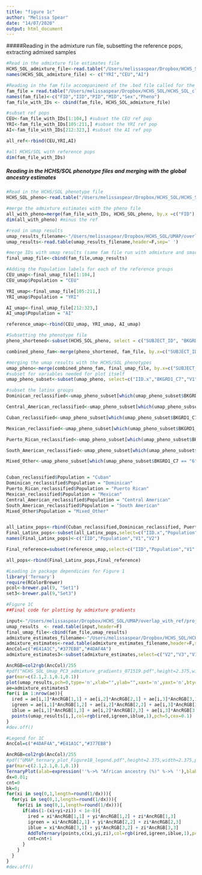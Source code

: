 ```yaml
---
title: "figure 1c"
author: "Melissa Spear"
date: "14/07/2020"
output: html_document
---
```


#####Reading in the admixture run file, subsetting the reference pops, extracting admixed samples 
```r
#Read in the admixture file estimates file 
HCHS_SOL_admixture_file<-read.table("/Users/melissaspear/Dropbox/HCHS_SOL/HCHS_SOL_clean_set_with_Reich_NAM_CEU_YRI_hg19_FINAL_030718_forwardstrand_PRUNED.3.Q", header =F, sep = ' ')
names(HCHS_SOL_admixture_file) <- c("YRI","CEU","AI")

#Reading in the fam file accompaniment of the .bed file called for the admixture run 
fam_file = read.table("/Users/melissaspear/Dropbox/HCHS_SOL/HCHS_SOL_clean_set_with_Reich_NAM_CEU_YRI_hg19_FINAL_030718_forwardstrand_PRUNED.fam", header=F, sep = ' ')
names(fam_file)<-c("FID","IID","PID","MID","Sex","Pheno")
fam_file_with_IDs <- cbind(fam_file, HCHS_SOL_admixture_file)

#subset ref pops
CEU<-fam_file_with_IDs[1:104,] #subset the CEU ref pop
YRI<-fam_file_with_IDs[105:211,] #subset the YRI ref pop
AI<-fam_file_with_IDs[212:323,] #subset the AI ref pop 

all_ref<-rbind(CEU,YRI,AI)

#all HCHS/SOL with reference pops 
dim(fam_file_with_IDs)
```

##### Reading in the HCHS/SOL phenotype files and merging with the global ancestry estimates 
```r
#Read in the HCHS/SOL phenotype file 
HCHS_SOL_pheno<-read.table("/Users/melissaspear/Dropbox/HCHS_SOL/HCHS_SOL_allphenotypes_ALL_samples_new_birthyear.txt", header= T, sep = '\t')

#merge the admixture estimates with the pheno file 
all_with_pheno=merge(fam_file_with_IDs, HCHS_SOL_pheno, by.x =c("FID"), by.y=c("SUBJECT_ID"))
dim(all_with_pheno) #minus the ref
```



```r
#read in umap results 
umap_results_filename<-"/Users/melissaspear/Dropbox/HCHS_SOL/UMAP/overlap_with_ref/projections/HCHS_SOL_clean_set_with_Reich_NAM_CEU_YRI_hg19_FINAL_030718_forwardstrand_PRUNED_UMAP_PC3_NC2_NN15_MD0.5_201944194827.txt"
umap_results<-read.table(umap_results_filename,header=F,sep=' ')

#merge IDs with umap results (same fam file run with admixture and smartpca thus why not reading in again) 
final_umap_file<-cbind(fam_file,umap_results)

#Adding the Population labels for each of the reference groups 
CEU_umap<-final_umap_file[1:104,]
CEU_umap$Population = "CEU" 

YRI_umap<-final_umap_file[105:211,]
YRI_umap$Population = "YRI"

AI_umap<-final_umap_file[212:323,]
AI_umap$Population = "AI"

reference_umap<-rbind(CEU_umap, YRI_umap, AI_umap)

#Subsetting the phenotype file
pheno_shortened<-subset(HCHS_SOL_pheno, select = c("SUBJECT_ID", "BKGRD1_C7"))

combined_pheno_fam<-merge(pheno_shortened, fam_file, by.x=c("SUBJECT_ID"), by.y =c("FID"))

#merging the umap results with the HCHS/SOL phenotypes 
umap_pheno<-merge(combined_pheno_fam, final_umap_file, by.x=c("SUBJECT_ID"), by.y =c("FID"))
#subset for variables needed for plot itself 
umap_pheno_subset<-subset(umap_pheno, select=c("IID.x","BKGRD1_C7","V1","V2"))
```


```r
#subset the latinx groups 
Dominican_reclassified<-umap_pheno_subset[which(umap_pheno_subset$BKGRD1_C7 == "0"),]

Central_American_reclassified<-umap_pheno_subset[which(umap_pheno_subset$BKGRD1_C7 == "1"),]

Cuban_reclassified<-umap_pheno_subset[which(umap_pheno_subset$BKGRD1_C7 == "2"),]

Mexican_reclassified<-umap_pheno_subset[which(umap_pheno_subset$BKGRD1_C7 == "3"),]

Puerto_Rican_reclassified<-umap_pheno_subset[which(umap_pheno_subset$BKGRD1_C7 == "4"),]

South_American_reclassified<-umap_pheno_subset[which(umap_pheno_subset$BKGRD1_C7 == "5"),]

Mixed_Other<-umap_pheno_subset[which(umap_pheno_subset$BKGRD1_C7 == "6"),]


Cuban_reclassified$Population = "Cuban"
Dominican_reclassified$Population = "Dominican"
Puerto_Rican_reclassified$Population = "Puerto Rican"
Mexican_reclassified$Population = "Mexican"
Central_American_reclassified$Population = "Central American"
South_American_reclassified$Population = "South American"
Mixed_Other$Population = "Mixed_Other"


all_Latinx_pops<-rbind(Cuban_reclassified,Dominican_reclassified, Puerto_Rican_reclassified, Mexican_reclassified, Central_American_reclassified, South_American_reclassified, Mixed_Other)
Final_Latinx_pops<-subset(all_Latinx_pops,select=c("IID.x","Population","V1","V2"))
names(Final_Latinx_pops)<-c("IID","Population","V1","V2")

Final_reference=subset(reference_umap,select=c("IID","Population","V1","V2"))  

all_pops<-rbind(Final_Latinx_pops,Final_reference)  
```


```r
#Loading in package dependicies for Figure 1
library('Ternary') 
require(RColorBrewer)
pcol<-brewer.pal(9, "Set1")
set3<-brewer.pal(9,"Set3")
```


```r
#Figure 1C 
##Final code for plotting by admixture gradients 

input<-"/Users/melissaspear/Dropbox/HCHS_SOL/UMAP/overlap_with_ref/projections/HCHS_SOL_clean_set_with_Reich_NAM_CEU_YRI_hg19_FINAL_030718_forwardstrand_PRUNED_UMAP_PC3_NC2_NN15_MD0.5_201944194827.txt"
umap_results  <- read.table(input,header=F)
final_umap_file<-cbind(fam_file,umap_results)
admixture_estimates_filename<-"/Users/melissaspear/Dropbox/HCHS_SOL/HCHS_SOL_clean_set_with_Reich_NAM_CEU_YRI_hg19_FINAL_030718_forwardstrand_PRUNED.3.Q"
admixture_estimates<-read.table(admixture_estimates_filename,header=F,sep=" ")
AncCol=c("#E41A1C","#377EB8","#4DAF4A")
admixture_estimates3<-subset(admixture_estimates,select=c("V2","V3","V1"))

AncRGB=col2rgb(AncCol)/255
#pdf("HCHS_SOL_Umap_PC3_admixture_gradients_071519.pdf",height=2.375,width=2.375,pointsize=5)
par(mar=c(2.1,2.1,0.1,0.1))  
plot(umap_results,pch=0,type='n',xlab="",ylab="",xaxt='n',yaxt='n',bty='n')
ae=admixture_estimates3
for(i in 1:nrow(ae)){
  ired = ae[i,1]*AncRGB[1,1] + ae[i,2]*AncRGB[2,1] + ae[i,3]*AncRGB[3,1]
  igreen = ae[i,1]*AncRGB[1,2] + ae[i,2]*AncRGB[2,2] + ae[i,3]*AncRGB[3,2]
  iblue = ae[i,1]*AncRGB[1,3] + ae[i,2]*AncRGB[2,3] + ae[i,3]*AncRGB[3,3]
  points(umap_results[i,],col=rgb(ired,igreen,iblue,1),pch=5,cex=0.1)
}
#dev.off()  
```


```r
#Legend for 1C 
AncCol=c("#4DAF4A","#E41A1C","#377EB8")

AncRGB=col2rgb(AncCol)/255
#pdf("UMAP_ternary_plot_Figure1B_legend.pdf",height=2.375,width=2.375,pointsize=10)
par(mar=c(2.1,2.1,0.1,0.1))
TernaryPlot(alab=expression(''%->% "African ancestry (%)" %->% ''),blab=expression(''%->%"European ancestry (%)" %->% ''),clab=expression(''%<-% "Amerindigenous ancestry (%)" %<-% ''),lab.cex=0.6,axis.cex = 0.5)
dx=0.01;
cnt=0
bk=0;
for(xi in seq(0,1,length=round(1/dx))){
  for(yi in seq(0,1,length=round(1/dx))){
    for(zi in seq(0,1,length=round(1/dx))){
      if(abs(1-(xi+yi+zi)) < 1e-8){
        ired = xi*AncRGB[1,1] + yi*AncRGB[1,2] + zi*AncRGB[1,3]
        igreen = xi*AncRGB[2,1] + yi*AncRGB[2,2] + zi*AncRGB[2,3]
        iblue = xi*AncRGB[3,1] + yi*AncRGB[3,2] + zi*AncRGB[3,3]
        AddToTernary(points,c(xi,yi,zi),col=rgb(ired,igreen,iblue,1),pch=20)
        cnt=cnt+1
      }
    }
  }
}
#dev.off()
```